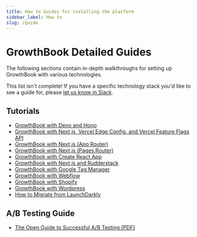 ```yaml
---
title: How to Guides for installing the platform
sidebar_label: How to
slug: /guide
---
```


# GrowthBook Detailed Guides

The following sections contain in-depth walkthroughs for setting up GrowthBook with various technologies.

This list isn't complete! If you have a specific technology stack you'd like to see a guide for, please [let us know in Slack](https://growthbookusers.slack.com/archives/C01T6Q1SVFV).

## Tutorials

- [GrowthBook with Deno and Hono](/guide/deno-hono)
- [GrowthBook with Next.js, Vercel Edge Config, and Vercel Feature Flags API](/guide/nextjs-and-vercel-feature-flags)
- [GrowthBook with Next.js (App Router)](/guide/nextjs-app-router)
- [GrowthBook with Next.js (Pages Router)](/guide/nextjs-and-growthbook)
- [GrowthBook with Create React App](/guide/create-react-app-and-growthbook)
- [GrowthBook with Next.js and Rudderstack](/guide/rudderstack-and-nextjs-with-growthbook)
- [GrowthBook with Google Tag Manager](/guide/google-tag-manager-and-growthbook)
- [GrowthBook with Webflow](/integrations/webflow)
- [GrowthBook with Shopify](/integrations/shopify)
- [GrowthBook with Wordpress](/integrations/wordpress)
- [How to Migrate from LaunchDarkly](/guide/importing)

## A/B Testing Guide

- [The Open Guide to Successful A/B Testing (PDF)](/open-guide-to-ab-testing.v1.0.pdf)
